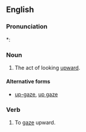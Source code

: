 ==English==

===Pronunciation===
*: {{rhymes|eɪz|lang=en}}

===Noun===
{{en-noun}}

# {{context|medical|lang=en}} The act of looking [[upward]].

====Alternative forms====
* [[up-gaze]], [[up gaze]]

===Verb===
{{en-verb|upgaz|ed}}

# {{context|obsolete|lang=en}} To [[gaze]] upward.